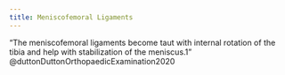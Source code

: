 ```yaml
---
title: Meniscofemoral Ligaments
---
```




"The meniscofemoral ligaments become taut with internal rotation of the tibia and help with stabilization of the meniscus.1" @duttonDuttonOrthopaedicExamination2020 